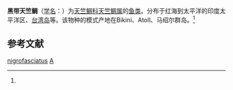 {{Speciesbox
| name = 黑带天竺鲷
| status = 
| status_system = 
| image = 
| genus = Apogon
| species = nigrofasciatus
| authority = (Lachner, 1953)<ref name='id7220'>{{cite web| url =http://www.bioinfo.cn/db05/BjdwSpecies.php?action=view&id=7220| title =黑带天竺鲷| work =《中国动物物种编目数据库》| publisher =中国科学院微生物研究所| author =中国科学院动物研究所| accessdate =2009-04-16| deadurl =yes| archiveurl =https://web.archive.org/web/20160305094318/http://www.bioinfo.cn/db05/BjdwSpecies.php?action=view&id=7220| archivedate =2016-03-05}}</ref>
}}

'''黑带天竺鲷'''（[[学名|学名]]：{{lang|la|''Apogon nigrofasciatus''}}）为[[天竺鲷科|天竺鲷科]][[天竺鲷属|天竺鲷属]]的[[鱼类|鱼类]]。分布于红海到太平洋的印度太平洋区、[[台湾岛|台湾岛]]等。该物种的模式产地在Bikini、Atoll、马绍尔群岛。<ref name='id7220'/>

== 参考文献 ==
{{reflist}}

{{Wikispecies|Apogon nigrofasciatus}}
{{Taxonbar|from=Q1964829}}

[[Category:天竺鲷属|nigrofasciatus]]
[[Category:1953年描述的鱼类|A]]


{{鲈形目小作品}}